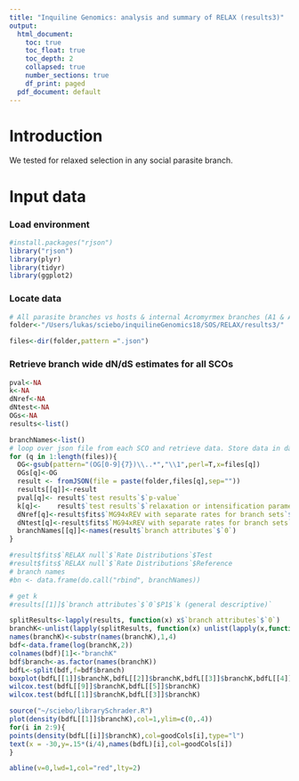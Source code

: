 ```yaml
---
title: "Inquiline Genomics: analysis and summary of RELAX (results3)"
output:
  html_document:
    toc: true
    toc_float: true
    toc_depth: 2
    collapsed: true
    number_sections: true
    df_print: paged
  pdf_document: default
---
```

<STYLE TYPE="text/css">
<!--
  td{
    font-family: Arial; 
    font-size: 8pt;
    padding:0px;
    cellpadding="0";
    cellspacing="0"
  }
  th {
    font-family: Arial; 
    font-size: 8pt;
    height: 20px;
    font-weight: bold;
    text-align: right;
    background-color: #ccccff;
  }
  table { 
    border-spacing: 0px;
    border-collapse: collapse;
  }
--->
</STYLE>

# Introduction
We tested for relaxed selection in any social parasite branch.

# Input data 
### Load environment
```r
#install.packages("rjson")
library("rjson")
library(plyr)
library(tidyr)
library(ggplot2)
```

### Locate data
```r


# All parasite branches vs hosts & internal Acromyrmex branches (A1 & A2), Full Model
folder<-"/Users/lukas/sciebo/inquilineGenomics18/SOS/RELAX/results3/"

files<-dir(folder,pattern =".json")
```

### Retrieve branch wide dN/dS estimates for all SCOs
```r

pval<-NA
k<-NA
dNref<-NA
dNtest<-NA
OGs<-NA
results<-list()

branchNames<-list()
# loop over json file from each SCO and retrieve data. Store data in data frames 
for (q in 1:length(files)){
  OG<-gsub(pattern="(OG[0-9]{7})\\..*","\\1",perl=T,x=files[q])
  OGs[q]<-OG
  result <- fromJSON(file = paste(folder,files[q],sep=""))
  results[[q]]<-result
  pval[q]<- result$`test results`$`p-value`
  k[q]<-    result$`test results`$`relaxation or intensification parameter`
  dNref[q]<-result$fits$`MG94xREV with separate rates for branch sets`$`Rate Distributions`[[1]][[1]][1]
  dNtest[q]<-result$fits$`MG94xREV with separate rates for branch sets`$`Rate Distributions`[[2]][[1]][1]
  branchNames[[q]]<-names(result$`branch attributes`$`0`)
}  

#result$fits$`RELAX null`$`Rate Distributions`$Test
#result$fits$`RELAX null`$`Rate Distributions`$Reference
# branch names
#bn <- data.frame(do.call("rbind", branchNames))
```

```r
# get k
#results[[1]]$`branch attributes`$`0`$P1$`k (general descriptive)`

splitResults<-lapply(results, function(x) x$`branch attributes`$`0`) 
branchK<-unlist(lapply(splitResults, function(x) unlist(lapply(x,function(p) p$`k (general descriptive)` ))))
names(branchK)<-substr(names(branchK),1,4)
bdf<-data.frame(log(branchK,2))
colnames(bdf)[1]<-"branchK"
bdf$branch<-as.factor(names(branchK))
bdfL<-split(bdf,f=bdf$branch)
boxplot(bdfL[[1]]$branchK,bdfL[[2]]$branchK,bdfL[[3]]$branchK,bdfL[[4]]$branchK,bdfL[[5]]$branchK,bdfL[[6]]$branchK,bdfL[[7]]$branchK,bdfL[[8]]$branchK,bdfL[[9]]$branchK,names=names(bdfL)[1:9],outline=F,ylim=c(-10,10))
wilcox.test(bdfL[[9]]$branchK,bdfL[[5]]$branchK)
wilcox.test(bdfL[[1]]$branchK,bdfL[[3]]$branchK)
```
```r
source("~/sciebo/librarySchrader.R")
plot(density(bdfL[[1]]$branchK),col=1,ylim=c(0,.4))
for(i in 2:9){
points(density(bdfL[[i]]$branchK),col=goodCols[i],type="l")
text(x = -30,y=.15*(i/4),names(bdfL)[i],col=goodCols[i])
}

abline(v=0,lwd=1,col="red",lty=2)
```


